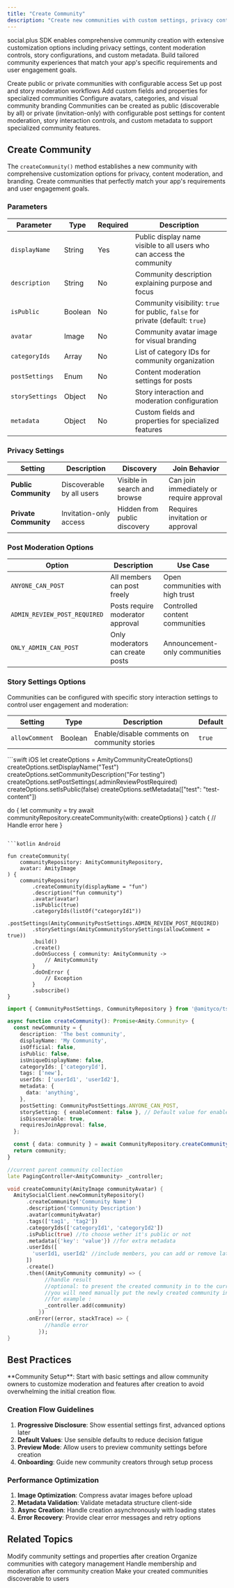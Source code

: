 ```yaml
---
title: "Create Community"
description: "Create new communities with custom settings, privacy controls, post moderation, and metadata to build engaging spaces for your users"
---
```


social.plus SDK enables comprehensive community creation with extensive customization options including privacy settings, content moderation controls, story configurations, and custom metadata. Build tailored community experiences that match your app's specific requirements and user engagement goals.

<CardGroup cols={2}>
  <Card title="Privacy Controls" icon="shield-check">
    Create public or private communities with configurable access
  </Card>
  <Card title="Content Moderation" icon="flag">
    Set up post and story moderation workflows
  </Card>
  <Card title="Custom Metadata" icon="code">
    Add custom fields and properties for specialized communities
  </Card>
  <Card title="Media & Categories" icon="image">
    Configure avatars, categories, and visual community branding
  </Card>
</CardGroup>

<Info>
Communities can be created as public (discoverable by all) or private (invitation-only) with configurable post settings for content moderation, story interaction controls, and custom metadata to support specialized community features.
</Info>

## Create Community

The `createCommunity()` method establishes a new community with comprehensive customization options for privacy, content moderation, and branding. Create communities that perfectly match your app's requirements and user engagement goals.

### Parameters

| Parameter | Type | Required | Description |
|-----------|------|----------|-------------|
| `displayName` | String | Yes | Public display name visible to all users who can access the community |
| `description` | String | No | Community description explaining purpose and focus |
| `isPublic` | Boolean | No | Community visibility: `true` for public, `false` for private (default: `true`) |
| `avatar` | Image | No | Community avatar image for visual branding |
| `categoryIds` | Array | No | List of category IDs for community organization |
| `postSettings` | Enum | No | Content moderation settings for posts |
| `storySettings` | Object | No | Story interaction and moderation configuration |
| `metadata` | Object | No | Custom fields and properties for specialized features |

### Privacy Settings

| Setting | Description | Discovery | Join Behavior |
|---------|-------------|-----------|---------------|
| **Public Community** | Discoverable by all users | Visible in search and browse | Can join immediately or require approval |
| **Private Community** | Invitation-only access | Hidden from public discovery | Requires invitation or approval |

### Post Moderation Options

| Option | Description | Use Case |
|--------|-------------|----------|
| `ANYONE_CAN_POST` | All members can post freely | Open communities with high trust |
| `ADMIN_REVIEW_POST_REQUIRED` | Posts require moderator approval | Controlled content communities |
| `ONLY_ADMIN_CAN_POST` | Only moderators can create posts | Announcement-only communities |

### Story Settings Options

Communities can be configured with specific story interaction settings to control user engagement and moderation:

| Setting | Type | Description | Default |
|---------|------|-------------|---------|
| `allowComment` | Boolean | Enable/disable comments on community stories | `true` |


<CodeGroup>
```swift iOS
let createOptions = AmityCommunityCreateOptions()
createOptions.setDisplayName("Test")
createOptions.setCommunityDescription("For testing")
createOptions.setPostSettings(.adminReviewPostRequired)
createOptions.setIsPublic(false)
createOptions.setMetadata(["test": "test-content"])

do {
    let community = try await communityRepository.createCommunity(with: createOptions)
} catch {
    // Handle error here
}
```

```kotlin Android

fun createCommunity(
    communityRepository: AmityCommunityRepository,
    avatar: AmityImage
) {
    communityRepository
        .createCommunity(displayName = "fun")
        .description("fun community")
        .avatar(avatar)
        .isPublic(true)
        .categoryIds(listOf("categoryId1"))
        .postSettings(AmityCommunityPostSettings.ADMIN_REVIEW_POST_REQUIRED)
        .storySettings(AmityCommunityStorySettings(allowComment = true))
        .build()
        .create()
        .doOnSuccess { community: AmityCommunity ->
            // AmityCommunity
        }
        .doOnError {
            // Exception
        }
        .subscribe()
}
```

```typescript TypeScript
import { CommunityPostSettings, CommunityRepository } from '@amityco/ts-sdk';

async function createCommunity(): Promise<Amity.Community> {
  const newCommunity = {
    description: 'The best community',
    displayName: 'My Community',
    isOfficial: false,
    isPublic: false,
    isUniqueDisplayName: false,
    categoryIds: ['categoryId'],
    tags: ['new'],
    userIds: ['userId1', 'userId2'],
    metadata: {
      data: 'anything',
    },
    postSetting: CommunityPostSettings.ANYONE_CAN_POST,
    storySetting: { enableComment: false }, // Default value for enableComment is true
    isDiscoverable: true,
    requiresJoinApproval: false,
  };

  const { data: community } = await CommunityRepository.createCommunity(newCommunity);
  return community;
}
```

```dart Flutter
//current parent community collection
late PagingController<AmityCommunity> _controller;

void createCommunity(AmityImage communityAvatar) {
  AmitySocialClient.newCommunityRepository()
      .createCommunity('Community Name')
      .description('Community Description')
      .avatar(communityAvatar)
      .tags(['tag1', 'tag2'])
      .categoryIds(['categoryId1', 'categoryId2'])
      .isPublic(true) //to choose wether it's public or not
      .metadata({'key': 'value'}) //for extra metadata
      .userIds([
        'userId1, userId2' //include members, you can add or remove later too
      ])
      .create()
      .then((AmityCommunity community) => {
            //handle result
            //optional: to present the created community in to the current community collection
            //you will need manually put the newly created community in to the collection
            //for example :
            _controller.add(community)
          })
      .onError((error, stackTrace) => {
            //handle error
          });
}
```
</CodeGroup>

## Best Practices

<Tip>
**Community Setup**: Start with basic settings and allow community owners to customize moderation and features after creation to avoid overwhelming the initial creation flow.
</Tip>

### Creation Flow Guidelines

1. **Progressive Disclosure**: Show essential settings first, advanced options later
2. **Default Values**: Use sensible defaults to reduce decision fatigue
3. **Preview Mode**: Allow users to preview community settings before creation
4. **Onboarding**: Guide new community creators through setup process

### Performance Optimization

1. **Image Optimization**: Compress avatar images before upload
2. **Metadata Validation**: Validate metadata structure client-side
3. **Async Creation**: Handle creation asynchronously with loading states
4. **Error Recovery**: Provide clear error messages and retry options

## Related Topics

<CardGroup cols={2}>
  <Card title="Update Community" href="update-community" icon="pencil">
    Modify community settings and properties after creation
  </Card>
  <Card title="Community Categories" href="../organization/community-categories" icon="folder">
    Organize communities with category management
  </Card>
  <Card title="Community Management" href="../../membership/join-leave-community" icon="users">
    Handle membership and moderation after community creation
  </Card>
  <Card title="Community Discovery" href="../discovery/query-communities" icon="magnifying-glass">
    Make your created communities discoverable to users
  </Card>
</CardGroup>
